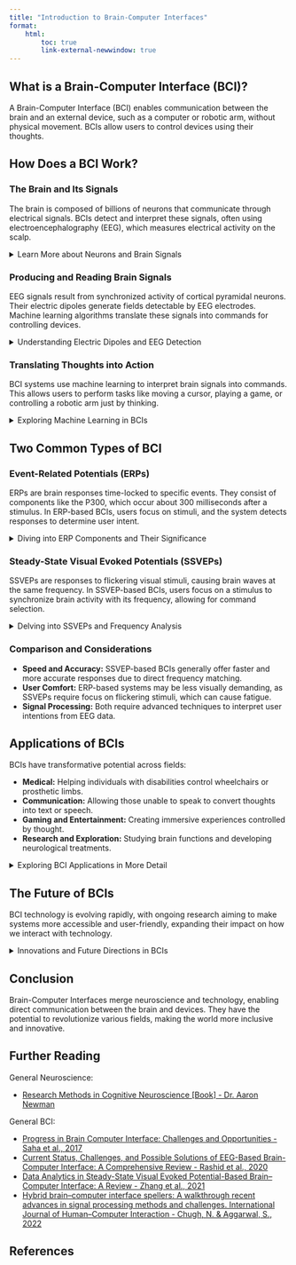```yaml
---
title: "Introduction to Brain-Computer Interfaces"
format: 
    html:
        toc: true
        link-external-newwindow: true
---
```


## What is a Brain-Computer Interface (BCI)?

A Brain-Computer Interface (BCI) enables communication between the brain and an external device, such as a computer or robotic arm, without physical movement. BCIs allow users to control devices using their thoughts.

## How Does a BCI Work?

### The Brain and Its Signals

The brain is composed of billions of neurons that communicate through electrical signals. BCIs detect and interpret these signals, often using electroencephalography (EEG), which measures electrical activity on the scalp.

<details>
<summary> <span class=dropdown1> Learn More about Neurons and Brain Signals </span> </summary>
<br>
Neurons are specialized cells that transmit information throughout the nervous system. They communicate via electrical impulses and chemical signals. Each neuron consists of a cell body, dendrites, and an axon. Dendrites receive incoming signals, while the axon transmits signals to other neurons.

Neurons generate action potentials, which are brief electrical impulses resulting from changes in membrane potential. These action potentials travel along the axon to the synapse, where neurotransmitters are released to signal adjacent neurons.

EEG measures the synchronous activity of neurons, primarily in the cortex. This activity results in detectable electrical signals on the scalp, representing the brain's response to stimuli and cognitive processes.
</details>

### Producing and Reading Brain Signals

EEG signals result from synchronized activity of cortical pyramidal neurons. Their electric dipoles generate fields detectable by EEG electrodes. Machine learning algorithms translate these signals into commands for controlling devices.

<details>
<summary> <span class=dropdown1> Understanding Electric Dipoles and EEG Detection </span> </summary>
<br>
Pyramidal neurons in the cortex are key contributors to EEG signals. These neurons have long apical dendrites oriented perpendicularly to the cortical surface, forming electric dipoles when they fire.

The combined electric fields of many neurons create measurable potentials on the scalp. EEG electrodes placed on the scalp detect these potentials, recording voltage fluctuations over time.

Machine learning algorithms process the EEG data, identifying patterns associated with specific mental states or intentions. This enables translation of brain activity into actionable commands for BCIs.
</details>

### Translating Thoughts into Action

BCI systems use machine learning to interpret brain signals into commands. This allows users to perform tasks like moving a cursor, playing a game, or controlling a robotic arm just by thinking.

<details>
<summary> <span class=dropdown1> Exploring Machine Learning in BCIs </span> </summary>
<br>
Machine learning algorithms in BCIs analyze EEG data to identify patterns corresponding to user intentions. These algorithms are trained on labeled datasets to distinguish between different mental states or actions.

Common techniques include supervised learning, where models learn from labeled examples, and unsupervised learning, which identifies hidden patterns without explicit labels. Deep learning, a subset of machine learning, employs neural networks to extract complex features from EEG signals.

By continuously adapting to user inputs, machine learning enhances the accuracy and responsiveness of BCIs, enabling seamless interaction between the brain and external devices.
</details>

## Two Common Types of BCI

### Event-Related Potentials (ERPs)

ERPs are brain responses time-locked to specific events. They consist of components like the P300, which occur about 300 milliseconds after a stimulus. In ERP-based BCIs, users focus on stimuli, and the system detects responses to determine user intent.

<details>
<summary> <span class=dropdown1> Diving into ERP Components and Their Significance </span> </summary>
<br>
ERP components are labeled based on their polarity (positive or negative) and timing. Key components include:

- **P300:** A positive deflection occurring around 300 milliseconds after an infrequent or significant stimulus, often used in BCIs for detecting user focus.
- **N200:** A negative deflection associated with response inhibition and conflict detection.
- **N400:** Related to language processing and semantic incongruence.

ERPs provide insights into cognitive processes and brain responses, making them valuable for understanding attention, perception, and decision-making.
</details>

### Steady-State Visual Evoked Potentials (SSVEPs)

SSVEPs are responses to flickering visual stimuli, causing brain waves at the same frequency. In SSVEP-based BCIs, users focus on a stimulus to synchronize brain activity with its frequency, allowing for command selection.

<details>
<summary> <span class=dropdown1> Delving into SSVEPs and Frequency Analysis </span> </summary>
<br>
SSVEPs are generated when the visual cortex responds to stimuli flickering at specific frequencies. The brain's response frequency matches the stimulus frequency, enabling reliable detection with EEG.

In SSVEP-based BCIs, users focus on one of several flickering stimuli, each associated with a distinct command. The system identifies the frequency of the brain's response to determine user intent.

Frequency analysis involves decomposing EEG signals into their frequency components. Techniques such as Fourier Transform and Wavelet Transform help isolate SSVEP frequencies for accurate interpretation.
</details>

### Comparison and Considerations

- **Speed and Accuracy:** SSVEP-based BCIs generally offer faster and more accurate responses due to direct frequency matching.
- **User Comfort:** ERP-based systems may be less visually demanding, as SSVEPs require focus on flickering stimuli, which can cause fatigue.
- **Signal Processing:** Both require advanced techniques to interpret user intentions from EEG data.

## Applications of BCIs

BCIs have transformative potential across fields:

- **Medical:** Helping individuals with disabilities control wheelchairs or prosthetic limbs.
- **Communication:** Allowing those unable to speak to convert thoughts into text or speech.
- **Gaming and Entertainment:** Creating immersive experiences controlled by thought.
- **Research and Exploration:** Studying brain functions and developing neurological treatments.

<details>
<summary> <span class=dropdown1> Exploring BCI Applications in More Detail </span> </summary>
<br>

- **Medical Applications:** BCIs restore independence for individuals with mobility impairments, enabling them to control assistive devices through thought alone. For example, BCIs can be integrated with robotic prosthetics to facilitate movement for amputees or individuals with paralysis.
- **Communication:** BCIs enable individuals with communication disorders to express themselves by converting brain signals into text or speech, enhancing social interaction and quality of life.
- **Gaming and Entertainment:** BCIs offer unique gaming experiences, where players control in-game actions using their thoughts, creating a more immersive and interactive environment.
- **Research:** BCIs facilitate research into brain function and cognitive processes, providing insights into neural mechanisms underlying behavior and aiding the development of treatments for neurological disorders.
</details>

## The Future of BCIs

BCI technology is evolving rapidly, with ongoing research aiming to make systems more accessible and user-friendly, expanding their impact on how we interact with technology.

<details>
<summary> <span class=dropdown1> Innovations and Future Directions in BCIs </span> </summary>
<br>

- **Improved Accessibility:** Researchers are working on developing affordable and easy-to-use BCI systems, making them accessible to a wider population.
- **Enhanced Signal Quality:** Advances in signal processing and electrode technology aim to improve the quality and reliability of EEG signals, enhancing BCI performance.
- **Integration with AI:** Combining BCIs with artificial intelligence allows for more sophisticated interpretation of brain signals, improving the accuracy and speed of communication and control.
- **Wearable BCIs:** Future BCIs may be integrated into wearable devices, offering seamless and unobtrusive interaction with technology in everyday life.
</details>

## Conclusion

Brain-Computer Interfaces merge neuroscience and technology, enabling direct communication between the brain and devices. They have the potential to revolutionize various fields, making the world more inclusive and innovative.

## Further Reading

General Neuroscience:

- [Research Methods in Cognitive Neuroscience [Book] - Dr. Aaron Newman](https://uk.sagepub.com/en-gb/eur/research-methods-for-cognitive-neuroscience/book242924)

General BCI:

- [Progress in Brain Computer Interface: Challenges and Opportunities - Saha et al., 2017](https://doi.org/10.3389/fnsys.2021.578875)
- [Current Status, Challenges, and Possible Solutions of EEG-Based Brain-Computer Interface: A Comprehensive Review - Rashid et al., 2020](https://doi.org/10.3389/fnbot.2020.00025)
- [Data Analytics in Steady-State Visual Evoked Potential-Based Brain–Computer Interface: A Review - Zhang et al., 2021](https://doi.org/10.1109/JSEN.2020.3017491)
- [Hybrid brain–computer interface spellers: A walkthrough recent advances in signal processing methods and challenges. International Journal of Human–Computer Interaction - Chugh, N. & Aggarwal, S., 2022](https://doi.org/10.1080/10447318.2022.2093445)


## References

